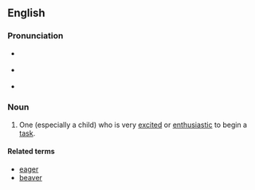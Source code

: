 ==English==

===Pronunciation===
* {{a|UK}} {{IPA|/ˌiː.gə ˈbiː.və/}}
* {{a|US}} {{IPA|/ˌi.gɚ ˈbi.vɚ/}}
* {{audio|en-us-eager beaver.ogg|Audio (US)}}

===Noun===
{{en-noun|sg=[[eager]] [[beaver]]}}

# {{idiom|colloquial}} One (especially a child) who is very [[excited]] or [[enthusiastic]] to begin a [[task]].

====Related terms====
* [[eager]]
* [[beaver]]